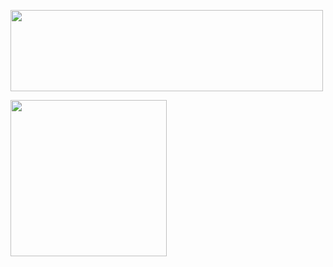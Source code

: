 <img src = "https://rawgit.com/lzim/teampsd/teampsd_style/ModelingToLearn_logo1.png"
     height = "130" width = "500">  
     
     
![](https://rawgit.com/lzim/teampsd/teampsd_style/ModelingToLearn_logo1.png){width=250px}
